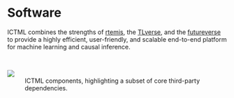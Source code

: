 # Software {#sec-software}

ICTML combines the strengths of [rtemis](https://rtemis.org), the 
[TLverse](https://tlverse.org/), and the [futureverse](https://www.futureverse.org/) to provide a
highly efficient, user-friendly, and scalable end-to-end platform for machine learning and causal
inference.

<br>

![](assets/graph.svg){.centered-img}
: ICTML components, highlighting a subset of core third-party dependencies.